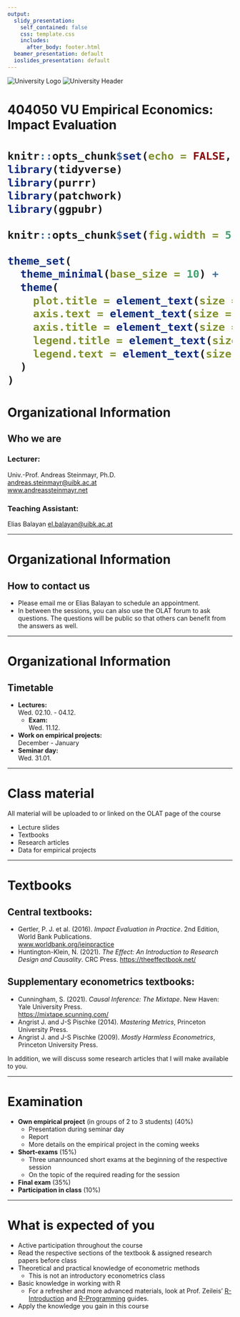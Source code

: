 ```yaml
---
output:
  slidy_presentation:
    self_contained: false
    css: template.css
    includes:
      after_body: footer.html
  beamer_presentation: default
  ioslides_presentation: default
---
```


<img src="logo.jpg" alt="University Logo" class="logo"/> <img src="uibk_header1.png" alt="University Header" class="header-image"/>


<h1>404050 VU Empirical Economics: Impact Evaluation <h1>

```r
knitr::opts_chunk$set(echo = FALSE, warning = FALSE, message = FALSE)
library(tidyverse)
library(purrr)
library(patchwork)
library(ggpubr)

knitr::opts_chunk$set(fig.width = 5, fig.height = 3)

theme_set(
  theme_minimal(base_size = 10) +   # Adjust base font size
  theme(
    plot.title = element_text(size = 10, face = "bold"),  # Title font size and boldness
    axis.text = element_text(size = 8),                  # Axis text size
    axis.title = element_text(size = 10),                # Axis label size
    legend.title = element_text(size = 8),               # Legend title font size
    legend.text = element_text(size = 7)                 # Legend item font size
  )
)
```

<!-- Start of slide content -->

# Organizational Information

## Who we are

### Lecturer:  
Univ.-Prof. Andreas Steinmayr, Ph.D.  
[andreas.steinmayr@uibk.ac.at](mailto:andreas.steinmayr@uibk.ac.at)  
[www.andreassteinmayr.net](http://www.andreassteinmayr.net)

### Teaching Assistant:
Elias Balayan
[el.balayan@uibk.ac.at](mailto:el.balayan@uibk.ac.at)

---

# Organizational Information

## How to contact us

- Please email me or Elias Balayan to schedule an appointment.
- In between the sessions, you can also use the OLAT forum to ask questions. The questions will be public so that others can benefit from the answers as well.

---

# Organizational Information

## Timetable

- **Lectures:**  
  Wed. 02.10. - 04.12.
  - **Exam:**  
    Wed. 11.12.
- **Work on empirical projects:**  
  December - January
- **Seminar day:**  
  Wed. 31.01.

---

# Class material

All material will be uploaded to or linked on the OLAT page of the course

  - Lecture slides
  - Textbooks
  - Research articles
  - Data for empirical projects

---

# Textbooks

## Central textbooks:

- Gertler, P. J. et al. (2016). *Impact Evaluation in Practice*. 2nd Edition, World Bank Publications.  
  [www.worldbank.org/ieinpractice](http://www.worldbank.org/ieinpractice)
- Huntington-Klein, N. (2021). *The Effect: An Introduction to Research Design and Causality*. CRC Press.
  [https://theeffectbook.net/](https://theeffectbook.net/)
  
## Supplementary econometrics textbooks:

- Cunningham, S. (2021). *Causal Inference: The Mixtape*. New Haven: Yale University Press.  
  [https://mixtape.scunning.com/](https://mixtape.scunning.com/)
- Angrist J. and J-S Pischke (2014). *Mastering Metrics*, Princeton University Press.
- Angrist J. and J-S Pischke (2009). *Mostly Harmless Econometrics*, Princeton University Press.

In addition, we will discuss some research articles that I will make available to you.

---

# Examination

- **Own empirical project** (in groups of 2 to 3 students) (40%)
  - Presentation during seminar day
  - Report
  - More details on the empirical project in the coming weeks
- **Short-exams** (15%)
  - Three unannounced short exams at the beginning of the respective session
  - On the topic of the required reading for the session
- **Final exam** (35%)
- **Participation in class** (10%)

---

# What is expected of you

- Active participation throughout the course
- Read the respective sections of the textbook & assigned research papers before class
- Theoretical and practical knowledge of econometric methods
  - This is not an introductory econometrics class
- Basic knowledge in working with R
  - For a refresher and more advanced materials, look at Prof. Zeileis' [R-Introduction](https://www.zeileis.org/teaching/R-Intro/) and [R-Programming](https://www.zeileis.org/teaching/R-Programming/) guides.
- Apply the knowledge you gain in this course
